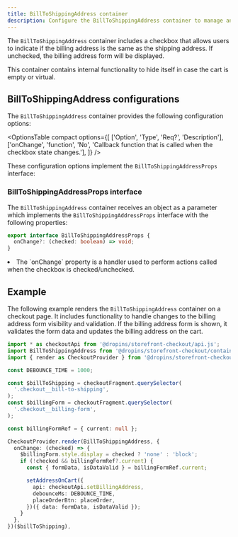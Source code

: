 ```yaml
---
title: BillToShippingAddress container
description: Configure the BillToShippingAddress container to manage and display the billing address form during checkout.
---
```



The `BillToShippingAddress` container includes a checkbox that allows users to indicate if the billing address is the same as the shipping address. If unchecked, the billing address form will be displayed.

This container contains internal functionality to hide itself in case the cart is empty or virtual.

## BillToShippingAddress configurations

The `BillToShippingAddress` container provides the following configuration options:

<OptionsTable
  compact
  options={[
    ['Option', 'Type', 'Req?', 'Description'],
    ['onChange', 'function', 'No', 'Callback function that is called when the checkbox state changes.'],
  ]}
/>

These configuration options implement the `BillToShippingAddressProps` interface:

### BillToShippingAddressProps interface

The `BillToShippingAddress` container receives an object as a parameter which implements the `BillToShippingAddressProps` interface with the following properties:

```ts
export interface BillToShippingAddressProps {
  onChange?: (checked: boolean) => void;
}
```

<li>The `onChange` property is a handler used to perform actions called when the checkbox is checked/unchecked.</li>

## Example

The following example renders the `BillToShippingAddress` container on a checkout page. It includes functionality to handle changes to the billing address form visibility and validation. If the billing address form is shown, it validates the form data and updates the billing address on the cart.

```ts
import * as checkoutApi from '@dropins/storefront-checkout/api.js';
import BillToShippingAddress from '@dropins/storefront-checkout/containers/BillToShippingAddress.js';
import { render as CheckoutProvider } from '@dropins/storefront-checkout/render.js';

const DEBOUNCE_TIME = 1000;

const $billToShipping = checkoutFragment.querySelector(
  '.checkout__bill-to-shipping',
);
const $billingForm = checkoutFragment.querySelector(
  '.checkout__billing-form',
);

const billingFormRef = { current: null };

CheckoutProvider.render(BillToShippingAddress, {
  onChange: (checked) => {
    $billingForm.style.display = checked ? 'none' : 'block';
    if (!checked && billingFormRef?.current) {
      const { formData, isDataValid } = billingFormRef.current;

      setAddressOnCart({
        api: checkoutApi.setBillingAddress,
        debounceMs: DEBOUNCE_TIME,
        placeOrderBtn: placeOrder,
      })({ data: formData, isDataValid });
    }
  },
})($billToShipping),
```